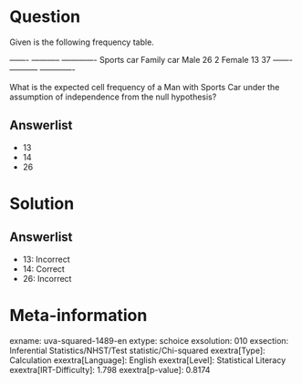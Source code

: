 Question
========

Given is the following frequency table.

  ------- ----------- ------------- Sports car Family car Male 26 2 Female 13 37 ------- ----------- -------------

What is the expected cell frequency of a Man with Sports Car under the assumption of independence from the null hypothesis?

Answerlist
----------

* 13
* 14
* 26

Solution
========

Answerlist
----------

* 13: Incorrect
* 14: Correct
* 26: Incorrect

Meta-information
================
exname: uva-squared-1489-en
extype: schoice
exsolution: 010
exsection: Inferential Statistics/NHST/Test statistic/Chi-squared
exextra[Type]: Calculation
exextra[Language]: English
exextra[Level]: Statistical Literacy
exextra[IRT-Difficulty]: 1.798
exextra[p-value]: 0.8174
